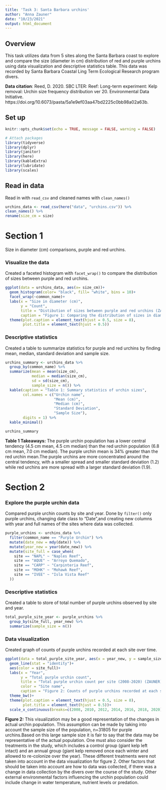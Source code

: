 ```yaml
---
title: 'Task 3: Santa Barbara urchins'
author: "Anna Zauner"
date: "10/23/2021"
output: html_document
---
```


## Overview

This task utilizes data from 5 sites along the Santa Barbara coast to explore and compare the size (diameter in cm) distribution of red and purple urchins using data visualization and descriptive statistics table. This data was recorded by Santa Barbara Coastal Ling Term Ecological Research program divers. 

**Data citation**: Reed, D. 2020. SBC LTER: Reef: Long-term experiment: Kelp removal: Urchin size frequency distribution ver 20. Environmental Data Initiative. https://doi.org/10.6073/pasta/5a1e9ef03aa47bd2225c0bb98a02a63b. 


## Set up

```r
knitr::opts_chunk$set(echo = TRUE, message = FALSE, warning = FALSE)

# Attach packages
library(tidyverse)
library(dplyr)
library(janitor)
library(here)
library(kableExtra)
library(lubridate)
library(scales)

```

## Read in data

Read in with `read_csv` and cleaned names with `clean_names()`
```r
urchins_data <- read_csv(here("data", "urchins.csv")) %>% 
clean_names() %>% 
rename(size_cm = size)

```

# Section 1

Size in diameter (cm) comparisons, purple and red urchins. 

### Visualize the data

Created a faceted histogram with `facet_wrap()` to compare the distribution of sizes between purple and red urchins. 

```r
ggplot(data = urchins_data, aes(x= size_cm))+
  geom_histogram(color= "black", fill= "white", bins = 10)+
  facet_wrap(~common_name)+
  labs(x = "Size in diameter (cm)",
       y = "Count",
       title = "Distibution of sizes between purple and red urchins (ZAUNER)",
       caption = "Figure 1: Comparing the distribution of sizes in diameter (cm) between the purple and red urchins off the coast of Santa Barbara.")+
  theme(plot.caption = element_text(hjust = 0.5, size = 8),
        plot.title = element_text(hjust = 0.5))
```

### Descriptive statistics

Created a table to summarize statistics for purple and red urchins by finding mean, median, standard deviation and sample size. 

```r
urchins_summary <- urchins_data %>% 
  group_by(common_name) %>% 
  summarize(mean = mean(size_cm),
            median = median(size_cm),
            sd = sd(size_cm),
            sample_size = n()) %>% 
  kable(caption = "Table 1: Summary statistics of urchin sizes",
        col.names = c("Urchin name",
                      "Mean (cm)",
                      "Median (cm)",
                      "Standard Deviation",
                      "Sample Size"),
        digits = 1) %>% 
  kable_minimal()

urchins_summary

```


**Table 1 Takeaways:** The purple urchin population has a lower central tendency (4.5 cm mean, 4.5 cm median) than the red urchin population (6.8 cm mean, 7.0 cm median). The purple urchin mean is 34% greater than the red urchin mean.The purple urchins are more concentrated around the central tendency, with a smaller spread and smaller standard deviation (1.2) while red urchins are more spread with a larger standard deviation (1.9).


# Section 2

### Explore the purple urchin data

Compared purple urchin counts by site and year. Done by `filter()` only purple urchins, changing date class to "Date",and creating new columns with year and full names of the sites where data was collected. 

```r
purple_urchins <- urchins_data %>% 
  filter(common_name == "Purple Urchin") %>% 
  mutate(date_new = mdy(date)) %>% 
  mutate(year_new = year(date_new)) %>% 
  mutate(site_full = case_when(
    site == "NAPL" ~ "Naples Reef",
    site == "AQUE" ~ "Arroyo Quemado",
    site == "CARP" ~ "Carpinteria Reef",
    site == "MOHK" ~ "Mohawk Reef",
    site == "IVEE" ~ "Isla Vista Reef"
  ))

```
### Descriptive statistics

Created a table to store of total number of purple urchins observed by site and year. 

```r
total_purple_site_year <- purple_urchins %>%
  group_by(site_full, year_new) %>% 
  summarize(sample_size = n())


```

### Data visualization

Created graph of counts of purple urchins recorded at each site over time.

```r

ggplot(data = total_purple_site_year, aes(x = year_new, y = sample_size))+
  geom_line(stat = "identity")+
  aes(color = site_full)+
  labs(x = "Year",
       y = "Total purple urchin count",
       title = "Total purple urchin count per site (2008-2020) (ZAUNER)",
       color = "Site name",
       caption = "Figure 2: Counts of purple urchins recorded at each site along the coast of Santa Barbara from 2008 to 2020.")+
  theme_bw()+
  theme(plot.caption = element_text(hjust = 0.5, size = 8),
        plot.title = element_text(hjust = 0.5))+
  scale_x_continuous(breaks=c(2008, 2010, 2012, 2014, 2016, 2018, 2020))
```

**Figure 2:** This visualization may be a good representation of the changes in actual urchin population. This assumption can be made by taking into account the sample size of the population, n=31805 for purple urchins.Based on this large sample size it is fair to say that the data may be representative of the actual population. One must also consider the treatments in the study, which includes a control group (giant kelp left intact) and an annual group (giant kelp removed once each winter and allowed to re-colonize over the year). These different treatments were not taken into account in the data visualization for figure 2. Other factors that should be taken into account are how to data was collected, if there was a change in data collection by the divers over the course of the study. Other external environmental factors influencing the urchin population could include change in water temperature, nutrient levels or predation. 
